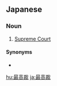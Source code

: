 ==Japanese==
{{ja-kanjitab|さい|こう|さい|yomi=on}}

===Noun===
{{ja-noun|さいこうさい}}

# [[Supreme Court]]

====Synonyms====
* {{ja-r|最高裁判所|さいこう さいばんしょ}}

[[hu:最高裁]]
[[ja:最高裁]]